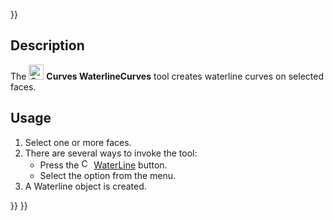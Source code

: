 <languages/>
{{UnfinishedDocu{{#translation:}}}}
<translate>

<!--T:1-->
{{Docnav
|[[Curves_TruncateExtend|TruncateExtend]]
|[[Curves_GeomInfo|GeomInfo]]
|[[Curves_Workbench|Curves]]
|IconL=Curves_TruncateExtend.svg
|IconR=Curves_GeomInfo.svg
|IconC=Curves_workbench_icon.svg
}}

<!--T:2-->
{{GuiCommand
|Name=Curves WaterlineCurves
|MenuLocation=Surfaces → WaterLine
|Workbenches=[[Curves_Workbench|Curves]]
}}

==Description== <!--T:3-->

<!--T:4-->
The [[Image:Curves_WaterlineCurves.svg|24px]] '''Curves WaterlineCurves''' tool creates waterline curves on selected faces.

==Usage== <!--T:5-->

<!--T:6-->
# Select one or more faces.
# There are several ways to invoke the tool:
#* Press the [[Image:Curves_WaterlineCurves.svg|16px]] [[Curves_WaterlineCurves|WaterLine]] button.
#* Select the {{MenuCommand|Surfaces → [[Image:Curves_WaterlineCurves.svg|16px]] WaterLine}} option from the menu.
# A Waterline object is created.


<!--T:7-->
{{Docnav
|[[Curves_TruncateExtend|TruncateExtend]]
|[[Curves_GeomInfo|GeomInfo]]
|[[Curves_Workbench|Curves]]
|IconL=Curves_TruncateExtend.svg
|IconR=Curves_GeomInfo.svg
|IconC=Curves_workbench_icon.svg
}}

</translate>
{{Curves Tools navi{{#translation:}}}}
{{Userdocnavi{{#translation:}}}}